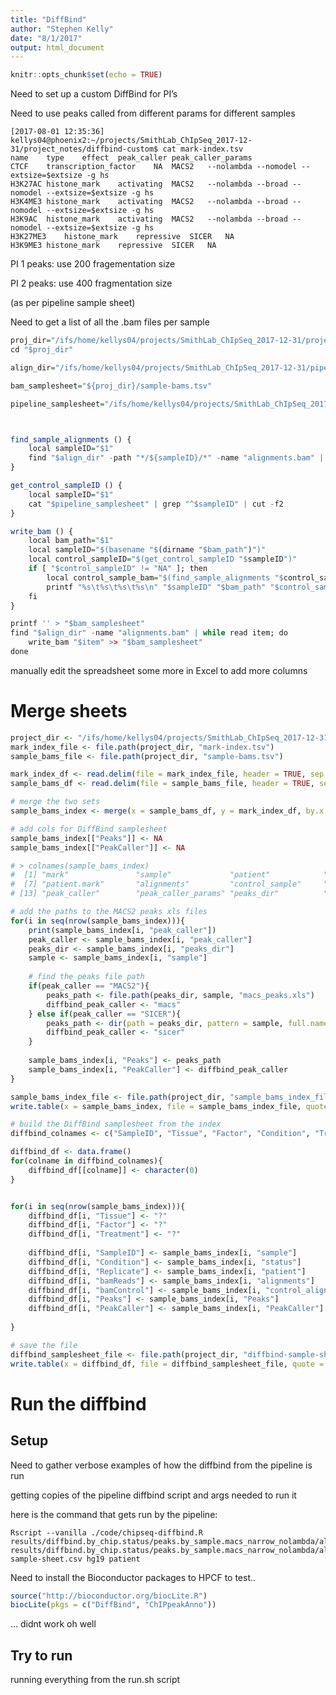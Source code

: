 ```yaml
---
title: "DiffBind"
author: "Stephen Kelly"
date: "8/1/2017"
output: html_document
---
```


```r
knitr::opts_chunk$set(echo = TRUE)
```

Need to set up a custom DiffBind for PI's

Need to use peaks called from different params for different samples

```
[2017-08-01 12:35:36]
kellys04@phoenix2:~/projects/SmithLab_ChIpSeq_2017-12-31/project_notes/diffbind-custom$ cat mark-index.tsv
name	type	effect	peak_caller	peak_caller_params
CTCF	transcription_factor	NA	MACS2	--nolambda --nomodel --extsize=$extsize -g hs
H3K27AC	histone_mark	activating	MACS2	--nolambda --broad --nomodel --extsize=$extsize -g hs
H3K4ME3	histone_mark	activating	MACS2	--nolambda --broad --nomodel --extsize=$extsize -g hs
H3K9AC	histone_mark	activating	MACS2	--nolambda --broad --nomodel --extsize=$extsize -g hs
H3K27ME3	histone_mark	repressive	SICER	NA
H3K9ME3	histone_mark	repressive	SICER	NA
```

PI 1 peaks: use 200 fragementation size

PI 2 peaks: use 400 fragmentation size

(as per pipeline sample sheet)

Need to get a list of all the .bam files per sample

```r
proj_dir="/ifs/home/kellys04/projects/SmithLab_ChIpSeq_2017-12-31/project_notes/diffbind-custom"
cd "$proj_dir"

align_dir="/ifs/home/kellys04/projects/SmithLab_ChIpSeq_2017-12-31/pipeline/align/results"

bam_samplesheet="${proj_dir}/sample-bams.tsv"

pipeline_samplesheet="/ifs/home/kellys04/projects/SmithLab_ChIpSeq_2017-12-31/inputs/sample-sheet.tsv"



find_sample_alignments () {
    local sampleID="$1"
    find "$align_dir" -path "*/${sampleID}/*" -name "alignments.bam" | head -1
}

get_control_sampleID () {
    local sampleID="$1"
    cat "$pipeline_samplesheet" | grep "^$sampleID" | cut -f2
}

write_bam () {
    local bam_path="$1"
    local sampleID="$(basename "$(dirname "$bam_path")")"
    local control_sampleID="$(get_control_sampleID "$sampleID")"
    if [ "$control_sampleID" != "NA" ]; then
        local control_sample_bam="$(find_sample_alignments "$control_sampleID")"
        printf "%s\t%s\t%s\t%s\n" "$sampleID" "$bam_path" "$control_sampleID" "$control_sample_bam"
    fi
}

printf '' > "$bam_samplesheet"
find "$align_dir" -name "alignments.bam" | while read item; do
    write_bam "$item" >> "$bam_samplesheet"
done

```

manually edit the spreadsheet some more in Excel to add more columns

# Merge sheets

```r
project_dir <- "/ifs/home/kellys04/projects/SmithLab_ChIpSeq_2017-12-31/project_notes/diffbind-custom"
mark_index_file <- file.path(project_dir, "mark-index.tsv")
sample_bams_file <- file.path(project_dir, "sample-bams.tsv")

mark_index_df <- read.delim(file = mark_index_file, header = TRUE, sep = '\t', stringsAsFactors = FALSE)
sample_bams_df <- read.delim(file = sample_bams_file, header = TRUE, sep = '\t', stringsAsFactors = FALSE)

# merge the two sets
sample_bams_index <- merge(x = sample_bams_df, y = mark_index_df, by.x = "mark", by.y = "name", all = TRUE)

# add cols for DiffBind samplesheet
sample_bams_index[["Peaks"]] <- NA
sample_bams_index[["PeakCaller"]] <- NA

# > colnames(sample_bams_index)
#  [1] "mark"               "sample"             "patient"            "status"             "patient.status"     "status.mark"       
#  [7] "patient.mark"       "alignments"         "control_sample"     "control_alignments" "type"               "effect"            
# [13] "peak_caller"        "peak_caller_params" "peaks_dir"          "peaks"             

# add the paths to the MACS2 peaks xls files
for(i in seq(nrow(sample_bams_index))){
    print(sample_bams_index[i, "peak_caller"])
    peak_caller <- sample_bams_index[i, "peak_caller"]
    peaks_dir <- sample_bams_index[i, "peaks_dir"]
    sample <- sample_bams_index[i, "sample"]
    
    # find the peaks file path
    if(peak_caller == "MACS2"){
        peaks_path <- file.path(peaks_dir, sample, "macs_peaks.xls")
        diffbind_peak_caller <- "macs"
    } else if(peak_caller == "SICER"){
        peaks_path <- dir(path = peaks_dir, pattern = sample, full.names = TRUE)
        diffbind_peak_caller <- "sicer"
    }
    
    sample_bams_index[i, "Peaks"] <- peaks_path
    sample_bams_index[i, "PeakCaller"] <- diffbind_peak_caller
}

sample_bams_index_file <- file.path(project_dir, "sample_bams_index_file.tsv")
write.table(x = sample_bams_index, file = sample_bams_index_file, quote = FALSE, sep = '\t', row.names = FALSE)

# build the DiffBind samplesheet from the index
diffbind_colnames <- c("SampleID", "Tissue", "Factor", "Condition", "Treatment", "Replicate", "bamReads", "bamControl", "Peaks", "PeakCaller")

diffbind_df <- data.frame()
for(colname in diffbind_colnames){
    diffbind_df[[colname]] <- character(0)
}


for(i in seq(nrow(sample_bams_index))){
    diffbind_df[i, "Tissue"] <- "?"
    diffbind_df[i, "Factor"] <- "?"
    diffbind_df[i, "Treatment"] <- "?"
    
    diffbind_df[i, "SampleID"] <- sample_bams_index[i, "sample"]
    diffbind_df[i, "Condition"] <- sample_bams_index[i, "status"]
    diffbind_df[i, "Replicate"] <- sample_bams_index[i, "patient"]
    diffbind_df[i, "bamReads"] <- sample_bams_index[i, "alignments"]
    diffbind_df[i, "bamControl"] <- sample_bams_index[i, "control_alignments"]
    diffbind_df[i, "Peaks"] <- sample_bams_index[i, "Peaks"]
    diffbind_df[i, "PeakCaller"] <- sample_bams_index[i, "PeakCaller"]
    
}

# save the file
diffbind_samplesheet_file <- file.path(project_dir, "diffbind-sample-sheet.csv")
write.table(x = diffbind_df, file = diffbind_samplesheet_file, quote = FALSE, sep = ',', row.names = FALSE)
```

# Run the diffbind

## Setup

Need to gather verbose examples of how the diffbind from the pipeline is run

getting copies of the pipeline diffbind script and args needed to run it

here is the command that gets run by the pipeline:
```
Rscript --vanilla ./code/chipseq-diffbind.R results/diffbind.by_chip.status/peaks.by_sample.macs_narrow_nolambda/align.by_sample.bowtie2/IGG results/diffbind.by_chip.status/peaks.by_sample.macs_narrow_nolambda/align.by_sample.bowtie2/IGG/diffbind-sample-sheet.csv hg19 patient
```

Need to install the Bioconductor packages to HPCF to test..

```r
source("http://bioconductor.org/biocLite.R")
biocLite(pkgs = c("DiffBind", "ChIPpeakAnno"))

```

... didnt work oh well

## Try to run

running everything from the run.sh script

